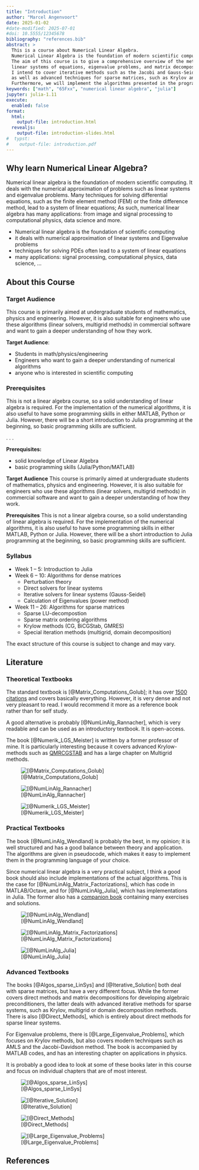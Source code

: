 ```yaml
---
title: "Introduction"
author: "Marcel Angenvoort"
date: 2025-01-02
#date-modified: 2025-07-01
#doi: 10.5555/12345678
bibliography: "references.bib"
abstract: >
  This is a course about Numerical Linear Algebra.
  Numerical Linear Algebra is the foundation of modern scientific computing and has many applications: from signal processing to computational physics and data science.
  The aim of this course is to give a comprehensive overview of the methods and algorithms used to solve problems such as 
  linear systems of equations, eigenvalue problems, and matrix decompositions.
  I intend to cover iterative methods such as the Jacobi and Gauss-Seidel methods,
  as well as advanced techniques for sparse matrices, such as Krylov and multigrid methods.
  Furthermore, we will implement the algorithms presented in the programming language Julia.
keywords: ["math", "65Fxx", "numerical linear algebra", "julia"]
jupyter: julia-1.11
execute:
  enabled: false
format: 
  html: 
    output-file: introduction.html
  revealjs:
    output-file: introduction-slides.html
#  typst:
#    output-file: introduction.pdf
---
```



Why learn Numerical Linear Algebra?
-----------------------------------

::: {.notes}
Numerical linear algebra is the foundation of modern scientific computing. 
It deals with the numerical approximation of problems such as linear systems and eigenvalue problems.
Many techniques for solving differential equations, such as the finite element method (FEM) or the finite difference method, lead to a system of linear equations;
As such, numerical linear algebra has many applications: from image and signal processing to computational physics, data science and more.
:::


::: {.content-hidden unless-format="revealjs" .fragment}
- Numerical linear algebra is the foundation of scientific computing
- it deals with numerical approximation of linear systems and Eigenvalue problems
- techniques for solving PDEs often lead to a system of linear equations
- many applications: signal processing, computational physics, data science, ...
:::





About this Course
-----------------

::: {.content-visible unless-format="revealjs"}
### Target Audience
This course is primarily aimed at undergraduate students of mathematics, physics and engineering. 
However, it is also suitable for engineers who use these algorithms (linear solvers, multigrid methods) in commercial software and want to gain a deeper understanding of how they work.
:::


::: {.content-hidden unless-format="revealjs" }
**Target Audience**:

- Students in math/physics/engineering
- Engineers who want to gain a deeper understanding of numerical algorithms
- anyone who is interested in scientific computing

:::


::: {.content-visible unless-format="revealjs"}
### Prerequisites
This is not a linear algebra course, so a solid understanding of linear algebra is required.
For the implementation of the numerical algorithms, it is also useful to have some programming skills in either MATLAB, Python or Julia. 
However, there will be a short introduction to Julia programming at the beginning, so basic programming skills are sufficient.
:::

::: {.content-hidden unless-format="revealjs"}
. . .

**Prerequisites:**

- solid knowledge of Linear Algebra
- basic programming skills (Julia/Python/MATLAB)
:::


::: {.notes .hidden}
**Target Audience**
This course is primarily aimed at undergraduate students of mathematics, physics and engineering. 
However, it is also suitable for engineers who use these algorithms (linear solvers, multigrid methods) in commercial software and want to gain a deeper understanding of how they work.

**Prerequisites**
This is not a linear algebra course, so a solid understanding of linear algebra is required.
For the implementation of the numerical algorithms, it is also useful to have some programming skills in either MATLAB, Python or Julia. 
However, there will be a short introduction to Julia programming at the beginning, so basic programming skills are sufficient.
:::





### Syllabus

- Week 1 -- 5: Introduction to Julia
- Week 6 -- 10: Algorithms for dense matrices
  - Perturbation theory
  - Direct solvers for linear systems
  - Iterative solvers for linear systems (Gauss-Seidel)
  - Calculation of Eigenvalues (power method)
- Week 11 -- 26: Algorithms for sparse matrices
  - Sparse LU-decompostion
  - Sparse matrix ordering algorithms
  - Krylow methods (CG, BiCGStab, GMRES)
  - Special iteration methods (multigrid, domain decomposition) 

::: {.callout-note .fragment}
The exact structure of this course is subject to change and may vary.
:::





Literature {visibility="hidden"}
--------------------------------

### Theoretical Textbooks

::: {.notes}
The standard textbook is [@Matrix_Computations_Golub]; it has over [1500 citations](https://zbmath.org/1268.65037) and covers basically everything.
However, it is very dense and not very pleasant to read. 
I would recommend it more as a reference book rather than for self study.

A good alternative is probably [@NumLinAlg_Rannacher], which is very readable and can be used as an introductory textbook. It is open-access.

The book [@Numerik_LGS_Meister] is written by a former professor of mine.
It is particularly interesting because it covers advanced Krylow-methods such as [QMRCGSTAB](https://doi.org/10.1137/0915023) and has a large chapter on Multigrid methods.
:::

::: {.figure layout="[0.22, -0.04, 0.22, -0.04, 0.22, -0.04, 0.22]" layout-valign="bottom"}
![[@Matrix_Computations_Golub]](images/literature/Matrix_Computations-Golub.jpg){.fragment}

![[@NumLinAlg_Rannacher]](images/literature/Numerical_Linear_Algebra-Rannacher.jpg){.fragment}

![[@Numerik_LGS_Meister]](images/literature/Numerik_linearer_Gleichungssysteme-Meister.jpg){.fragment}
:::



### Practical Textbooks

::: {.notes}
The book [@NumLinAlg_Wendland] is probably the best, in my opinion; it is well structured and has a good balance between theory and application.
The algorithms are given in pseudocode, which makes it easy to implement them in the programming language of your choice.

Since numerical linear algebra is a very practical subject, I think a good book should also include implementations of the actual algorithms.
This is the case for [@NumLinAlg_Matrix_Factorizations], which has code in MATLAB/Octave, and for [@NumLinAlg_Julia], which has implementations in Julia.
The former also has a [companion book](https://link.springer.com/book/10.1007/978-3-030-59789-4) containing many exercises and solutions.
:::

::: {.figure layout="[0.22, -0.04, 0.22, -0.04, 0.22, -0.04, 0.22]" layout-valign="bottom"}
![[@NumLinAlg_Wendland]](images/literature/Numerical_Linear_Algebra-An_Introduction.jpg){.fragment}

![[@NumLinAlg_Matrix_Factorizations]](images/literature/Numerical_Linear_Algebra_and_Matrix_Factorizations.jpg){.fragment}

![[@NumLinAlg_Julia]](images/literature/Numerical_Linear_Algebra_with_Julia-large.jpg){.fragment}
:::


### Advanced Textbooks

::: {.notes}
The books [@Algos_sparse_LinSys] and [@Iterative_Solution] both deal with sparse matrices, but have a very different focus.
While the former covers direct methods and matrix decompositions for developing algebraic preconditioners, the latter deals with advanced iterative methods for sparse systems, such as Krylov, multigrid or domain decomposition methods.
There is also [@Direct_Methods], which is entirely about direct methods for sparse linear systems.

For Eigenvalue problems, there is [@Large_Eigenvalue_Problems], which focuses on Krylov methods, but also covers modern techniques such as AMLS and the Jacobi-Davidson method.
The book is accompanied by MATLAB codes, and has an interesting chapter on applications in physics.

It is probably a good idea to look at some of these books later in this course and focus on individual chapters that are of most interest.
:::

::: {.figure layout="[0.22, -0.04, 0.22, -0.04, 0.22, -0.04, 0.22]" layout-valign="bottom"}

![[@Algos_sparse_LinSys]](images/literature/Algorithms_for_Sparse_Linear_Systems.jpg){.fragment}

![[@Iterative_Solution]](images/literature/Iterative_Solution_of_Large_Sparse_Systems_of_Equations.jpg){.fragment}

![[@Direct_Methods]](images/literature/Direct_Methods_for_Sparse_Linear_Systems.jpg){.fragment}

![[@Large_Eigenvalue_Problems]](images/literature/Numerical_Methods_for_Large_Eigenvalue_Systems.jpg){.fragment}

:::





## References

::: {#refs}
:::
